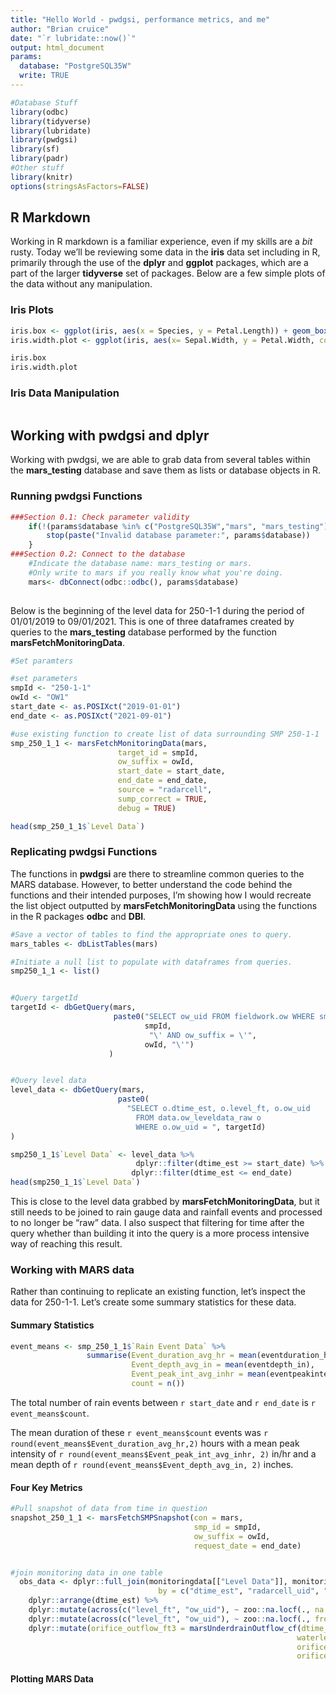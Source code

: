 ---
title: "Hello World - pwdgsi, performance metrics, and me"
author: "Brian cruice"
date: "`r lubridate::now()`"
output: html_document
params:
  database: "PostgreSQL35W"
  write: TRUE
---
```{r setup, include=FALSE}
#Database Stuff
library(odbc)
library(tidyverse)
library(lubridate)
library(pwdgsi)
library(sf)
library(padr)
#Other stuff
library(knitr)
options(stringsAsFactors=FALSE)
```

## R Markdown

Working in R markdown is a familiar experience, even if my skills are a _bit_ rusty. Today we'll be reviewing some data in the **iris** data set including in R, primarily through the use of the **dplyr** and **ggplot** packages, which are a part of the larger **tidyverse** set of packages. Below are a few simple plots of the data without any manipulation.

### Iris Plots
```{r, echo = FALSE}
iris.box <- ggplot(iris, aes(x = Species, y = Petal.Length)) + geom_boxplot()
iris.width.plot <- ggplot(iris, aes(x= Sepal.Width, y = Petal.Width, col = Species)) + geom_point()

iris.box
iris.width.plot
```

### Iris Data Manipulation
```{r, echo = FALSE}

```


## Working with pwdgsi and dplyr
Working with pwdgsi, we are able to grab data from several tables within the **mars_testing** database and save them as lists or database objects in R.

### Running pwdgsi Functions
```{r Section 0 - Preamble and database connections, include=FALSE}
###Section 0.1: Check parameter validity
	if(!(params$database %in% c("PostgreSQL35W","mars", "mars_testing"))){
		stop(paste("Invalid database parameter:", params$database))
	}
###Section 0.2: Connect to the database
	#Indicate the database name: mars_testing or mars. 
	#Only write to mars if you really know what you're doing.
	mars<- dbConnect(odbc::odbc(), params$database)
	
```
Below is the beginning of the level data for 250-1-1 during the period of 01/01/2019 to 09/01/2021. This is one of three dataframes created by queries to the **mars_testing** database performed by the function **marsFetchMonitoringData**.
```{r, echo = FALSE}

#Set paramters

#set parameters
smpId <- "250-1-1"
owId <- "OW1"
start_date <- as.POSIXct("2019-01-01")
end_date <- as.POSIXct("2021-09-01")

#use existing function to create list of data surrounding SMP 250-1-1
smp_250_1_1 <- marsFetchMonitoringData(mars,
                        target_id = smpId,
                        ow_suffix = owId,
                        start_date = start_date,
                        end_date = end_date,
                        source = "radarcell",
                        sump_correct = TRUE,
                        debug = TRUE)

head(smp_250_1_1$`Level Data`)
```

### Replicating pwdgsi Functions
The functions in **pwdgsi** are there to streamline common queries to the MARS database. However, to better understand the code behind the functions and their intended purposes, I'm showing how I would recreate the list object outputted by **marsFetchMonitoringData** using the functions in the R packages **odbc** and  **DBI**.
```{r, echo = TRUE}
#Save a vector of tables to find the appropriate ones to query.
mars_tables <- dbListTables(mars)

#Initiate a null list to populate with dataframes from queries.
smp250_1_1 <- list()


#Query targetId
targetId <- dbGetQuery(mars,
                       paste0("SELECT ow_uid FROM fieldwork.ow WHERE smp_id = \'",
                              smpId,
                               "\' AND ow_suffix = \'",
                              owId, "\'")
                      )


#Query level data
level_data <- dbGetQuery(mars,
                        paste0(
                          "SELECT o.dtime_est, o.level_ft, o.ow_uid
                            FROM data.ow_leveldata_raw o
                            WHERE o.ow_uid = ", targetId)
)

smp250_1_1$`Level Data` <- level_data %>%
                            dplyr::filter(dtime_est >= start_date) %>%
                           dplyr::filter(dtime_est <= end_date)
head(smp250_1_1$`Level Data`)

```
This is close to the level data grabbed by **marsFetchMonitoringData**, but it still needs to be joined to rain gauge data and rainfall events and processed to no longer be "raw" data. I also suspect that filtering for time after the query whether than building it into the query is a more process intensive way of reaching this result.

### Working with MARS data
Rather than continuing to replicate an existing function, let's inspect the data for 250-1-1. Let's create some summary statistics for these data.

#### Summary Statistics

```{r echo = FALSE}
event_means <- smp_250_1_1$`Rain Event Data` %>%
                 summarise(Event_duration_avg_hr = mean(eventduration_hr),
                           Event_depth_avg_in = mean(eventdepth_in),
                           Event_peak_int_avg_inhr = mean(eventpeakintensity_inhr),
                           count = n())

```

The total number of rain events between `r start_date` and `r end_date` is `r event_means$count`.

The mean duration of these `r event_means$count` events was `r round(event_means$Event_duration_avg_hr,2)` hours with a mean peak intensity of `r round(event_means$Event_peak_int_avg_inhr, 2)` in/hr and a mean depth of `r round(event_means$Event_depth_avg_in, 2)` inches. 


#### Four Key Metrics
```{r echo = FALSE}

#Pull snapshot of data from time in question
snapshot_250_1_1 <- marsFetchSMPSnapshot(con = mars,
                                         smp_id = smpId,
                                         ow_suffix = owId,
                                         request_date = end_date)


#join monitoring data in one table
  obs_data <- dplyr::full_join(monitoringdata[["Level Data"]], monitoringdata[["Rainfall Data"]], 
                                 by = c("dtime_est", "radarcell_uid", "rainfall_radarcell_event_uid")) #%>% 
    dplyr::arrange(dtime_est) %>%
    dplyr::mutate(across(c("level_ft", "ow_uid"), ~ zoo::na.locf(., na.rm = FALSE))) %>%
    dplyr::mutate(across(c("level_ft", "ow_uid"), ~ zoo::na.locf(., fromLast = TRUE))) %>% 
    dplyr::mutate(orifice_outflow_ft3 = marsUnderdrainOutflow_cf(dtime_est = dtime_est,
                                                                waterlevel_ft = level_ft,
                                                                orifice_height_ft = snapshot$assumption_orificeheight_ft,
                                                                orifice_diam_in = snapshot$orifice_diam_in))


```
#### Plotting MARS Data
